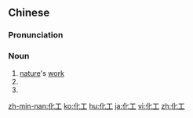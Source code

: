 ==Chinese==
{{zh-forms}}

===Pronunciation===
{{zh-pron
|m=huàgōng
|c=faa3 gung1
|mn=hòa-kang
|cat=n
}}

===Noun===
{{zh-noun}}

# [[nature]]'s [[work]]
# {{zh-abbrev|化學工程|[[chemical engineering]]}}
# {{zh-abbrev|化學工業|the [[chemical]] [[industry]]}}

{{zh-cat|Intermediate}}

[[zh-min-nan:化工]]
[[ko:化工]]
[[hu:化工]]
[[ja:化工]]
[[vi:化工]]
[[zh:化工]]